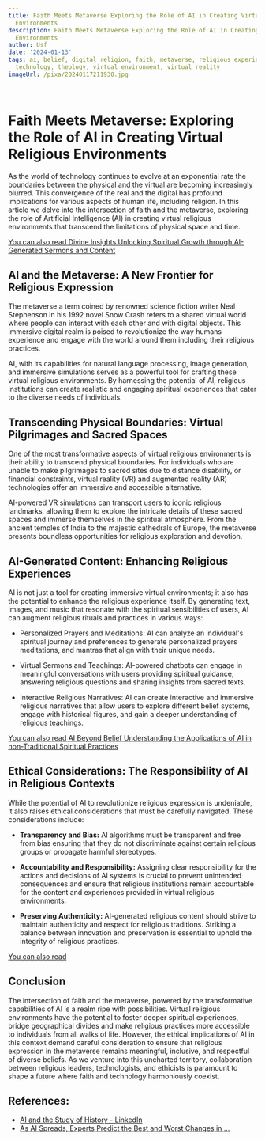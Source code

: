 ```yaml
---
title: Faith Meets Metaverse Exploring the Role of AI in Creating Virtual Religious
  Environments
description: Faith Meets Metaverse Exploring the Role of AI in Creating Virtual Religious
  Environments
author: Usf
date: '2024-01-13'
tags: ai, belief, digital religion, faith, metaverse, religious experiences, spirituality,
  technology, theology, virtual environment, virtual reality
imageUrl: /pixa/20240117211930.jpg

---
```

#  Faith Meets Metaverse:  Exploring  the Role of  AI in Creating Virtual Religious Environments

As the world of  technology continues to evolve at  an exponential rate the boundaries between the physical and the virtual are becoming increasingly blurred.  This convergence  of the real  and the digital has profound implications for various aspects of human  life, including religion. In this article we delve into the intersection of faith and the  metaverse, exploring the role of Artificial Intelligence (AI) in creating virtual  religious environments that transcend the  limitations of physical  space and time.

[You can also read Divine Insights Unlocking Spiritual Growth through AI-Generated Sermons and Content](Divine%20Insights%20Unlocking%20Spiritual%20Growth%20through%20AI-Generated%20Sermons%20and%20Content)


## AI and the Metaverse: A New Frontier for Religious Expression

The  metaverse a term coined by renowned science fiction writer  Neal Stephenson in his 1992 novel Snow Crash  refers to  a shared virtual world where people can interact with  each  other and with digital objects. This immersive digital realm is poised  to revolutionize the way humans experience and engage with the world around them including  their  religious practices.

AI, with its capabilities for natural language processing, image generation, and immersive simulations serves as a powerful tool for crafting these virtual religious  environments. By harnessing the potential of AI, religious institutions  can create realistic and engaging spiritual experiences that cater to the diverse needs of individuals.

## Transcending Physical Boundaries: Virtual Pilgrimages and Sacred Spaces

One of the most transformative  aspects of virtual religious environments is their ability to transcend physical boundaries.  For  individuals who are unable to make pilgrimages to sacred sites due to distance disability, or financial constraints, virtual reality (VR) and augmented reality  (AR) technologies offer an immersive and accessible alternative.

AI-powered  VR simulations can transport users to iconic religious landmarks, allowing them to explore the intricate details of these sacred  spaces and immerse themselves  in  the spiritual atmosphere. From the ancient temples  of India to the majestic cathedrals of Europe, the  metaverse presents boundless opportunities for religious exploration and devotion.

## AI-Generated Content: Enhancing Religious Experiences

AI is not just a tool for creating immersive virtual environments;  it  also  has the potential to  enhance the religious experience itself. By generating text, images, and music that resonate with the spiritual sensibilities of users, AI can augment religious rituals and practices  in various  ways:

- Personalized Prayers and Meditations:  AI can analyze an individual's spiritual journey and preferences to  generate personalized prayers meditations, and mantras that align with their unique needs.

- Virtual Sermons and Teachings: AI-powered chatbots can engage in meaningful conversations with users providing spiritual guidance, answering religious  questions and sharing insights from sacred texts.

-  Interactive Religious Narratives: AI can create interactive and immersive religious narratives that allow users  to explore different belief systems, engage with historical  figures, and gain a deeper understanding of religious teachings.

[You can also read AI Beyond Belief Understanding the  Applications  of AI in non-Traditional Spiritual Practices](AI%20Beyond%20Belief%20Understanding%20the%20Applications%20of%20AI%20in%20non-Traditional%20Spiritual%20Practices)


## Ethical  Considerations: The Responsibility of AI in Religious Contexts

While the potential of AI to  revolutionize religious expression is undeniable, it  also raises ethical considerations that must be carefully navigated. These considerations include:

- **Transparency and Bias:** AI algorithms must be transparent and free from bias  ensuring that they do not discriminate against certain religious  groups  or propagate harmful stereotypes.

- **Accountability and Responsibility:** Assigning clear responsibility for  the actions and decisions of AI systems is crucial  to prevent unintended consequences and ensure that religious institutions remain accountable for the content and experiences provided in virtual religious environments.

- **Preserving Authenticity:** AI-generated religious content should strive to maintain  authenticity  and respect for religious traditions. Striking a balance between innovation and preservation is essential to  uphold the integrity  of  religious practices.

[You can also read ]()


## Conclusion

The intersection of faith and  the metaverse, powered by the transformative capabilities of AI is a realm ripe with possibilities. Virtual religious environments have the potential  to  foster deeper spiritual experiences, bridge geographical divides and make  religious practices more accessible to individuals from all walks of life. However, the ethical implications of AI in this context demand careful consideration to ensure  that religious expression in the metaverse remains meaningful, inclusive, and respectful of  diverse beliefs. As we venture into  this uncharted territory, collaboration between religious leaders, technologists, and ethicists is paramount to shape a future where faith and technology harmoniously coexist.

## References:
- [AI and the Study of History - LinkedIn](https://www.linkedin.com/pulse/ai-study-history-david-cain)
- [As AI Spreads, Experts Predict the Best and Worst Changes in ...](https://www.pewresearch.org/internet/2023/06/21/as-ai-spreads-experts-predict-the-best-and-worst-changes-in-digital-life-by-2035/)
